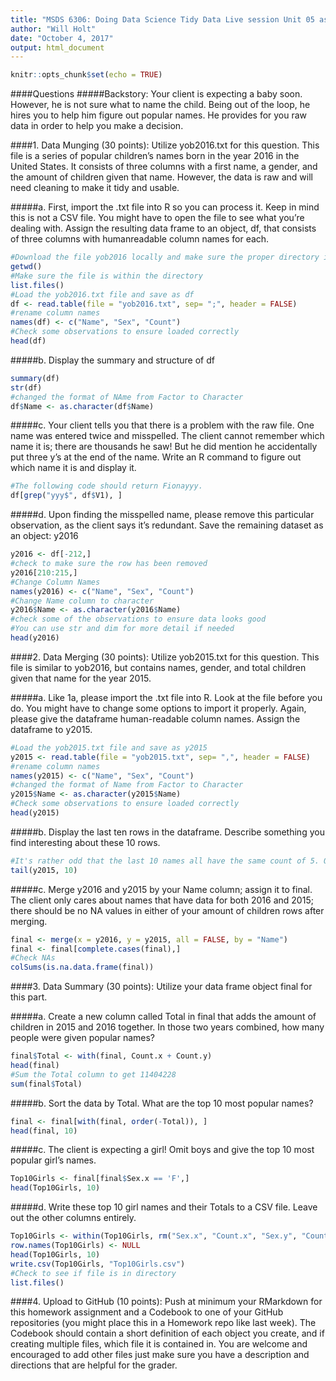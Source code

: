---
title: "MSDS 6306: Doing Data Science Tidy Data Live session Unit 05 assignment"
author: "Will Holt"
date: "October 4, 2017"
output: html_document
---

```{r setup, include=FALSE}
knitr::opts_chunk$set(echo = TRUE)
```

####Questions
#####Backstory: 
Your client is expecting a baby soon. However, he is not sure what to name the child. Being out of the loop, he hires you to help him figure out popular names. He provides for you raw data in order to help you make a decision.

####1. Data Munging (30 points): Utilize yob2016.txt for this question. This file is a series of popular children's names born in the year 2016 in the United States. It consists of three columns with a first name, a gender, and the amount of children given that name. However, the data is raw and will need cleaning to make it tidy and usable.

#####a. First, import the .txt file into R so you can process it. Keep in mind this is not a CSV file. You might have to open the file to see what you're dealing with. Assign the resulting data frame to an object, df, that consists of three columns with humanreadable column names for each.

```{r}
#Download the file yob2016 locally and make sure the proper directory is established
getwd()
#Make sure the file is within the directory
list.files()
#Load the yob2016.txt file and save as df
df <- read.table(file = "yob2016.txt", sep= ";", header = FALSE)
#rename column names
names(df) <- c("Name", "Sex", "Count")
#Check some observations to ensure loaded correctly
head(df)
```

#####b. Display the summary and structure of df

```{r}
summary(df)
str(df)
#changed the format of NAme from Factor to Character
df$Name <- as.character(df$Name)
```

#####c. Your client tells you that there is a problem with the raw file. One name was entered twice and misspelled. The client cannot remember which name it is; there are thousands he saw! But he did mention he accidentally put three y's at the end of the name. Write an R command to figure out which name it is and display it.

```{r}
#The following code should return Fionayyy.
df[grep("yyy$", df$V1), ]
```

#####d. Upon finding the misspelled name, please remove this particular observation, as the client says it's redundant. Save the remaining dataset as an object: y2016

```{r}
y2016 <- df[-212,]
#check to make sure the row has been removed
y2016[210:215,]
#Change Column Names
names(y2016) <- c("Name", "Sex", "Count")
#Change Name column to character
y2016$Name <- as.character(y2016$Name)
#check some of the observations to ensure data looks good
#You can use str and dim for more detail if needed
head(y2016)
```

####2. Data Merging (30 points): Utilize yob2015.txt for this question. This file is similar to yob2016, but contains names, gender, and total children given that name for the year 2015.

#####a. Like 1a, please import the .txt file into R. Look at the file before you do. You might have to change some options to import it properly. Again, please give the dataframe human-readable column names. Assign the dataframe to y2015.

```{r}
#Load the yob2015.txt file and save as y2015
y2015 <- read.table(file = "yob2015.txt", sep= ",", header = FALSE)
#rename column names
names(y2015) <- c("Name", "Sex", "Count")
#changed the format of Name from Factor to Character
y2015$Name <- as.character(y2015$Name)
#Check some observations to ensure loaded correctly
head(y2015)
```

#####b. Display the last ten rows in the dataframe. Describe something you find interesting about these 10 rows.

```{r}
#It's rather odd that the last 10 names all have the same count of 5. One would think this would vary.
tail(y2015, 10)
```

#####c. Merge y2016 and y2015 by your Name column; assign it to final. The client only cares about names that have data for both 2016 and 2015; there should be no NA values in either of your amount of children rows after merging.

```{r}
final <- merge(x = y2016, y = y2015, all = FALSE, by = "Name")
final <- final[complete.cases(final),]
#Check NAs
colSums(is.na.data.frame(final))
```


####3. Data Summary (30 points): Utilize your data frame object final for this part.

#####a. Create a new column called Total in final that adds the amount of children in 2015 and 2016 together. In those two years combined, how many people were given popular names?

```{r}
final$Total <- with(final, Count.x + Count.y)
head(final)
#Sum the Total column to get 11404228
sum(final$Total)
```

#####b. Sort the data by Total. What are the top 10 most popular names?

```{r}
final <- final[with(final, order(-Total)), ]
head(final, 10)
```


#####c. The client is expecting a girl! Omit boys and give the top 10 most popular girl's names.

```{r}
Top10Girls <- final[final$Sex.x == 'F',]
head(Top10Girls, 10)
```

#####d. Write these top 10 girl names and their Totals to a CSV file. Leave out the other columns entirely.

```{r}
Top10Girls <- within(Top10Girls, rm("Sex.x", "Count.x", "Sex.y", "Count.y"))
row.names(Top10Girls) <- NULL
head(Top10Girls, 10)
write.csv(Top10Girls, "Top10Girls.csv")
#Check to see if file is in directory
list.files()
```


####4. Upload to GitHub (10 points): 
Push at minimum your RMarkdown for this homework assignment and a Codebook to one of your GitHub repositories (you might place this in a Homework repo like last week). The Codebook should contain a short definition of each object you create, and if creating multiple files, which file it is contained in. You are welcome and encouraged to add other files just make sure you have a description and directions that are helpful for the grader.
